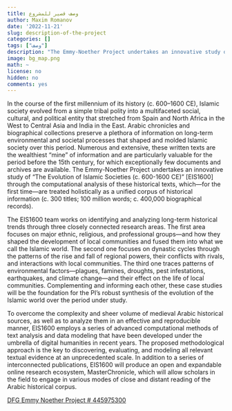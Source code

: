```yaml
---
title: وصف قصير للمشروع
author: Maxim Romanov
date: '2022-11-21'
slug: description-of-the-project
categories: []
tags: ["وصف"]
description: "The Emmy-Noether Project undertakes an innovative study of “The Evolution of Islamic Societies (c. 600-1600 CE)” [EIS1600] through the computational analysis of these historical texts, which—for the first time—are treated holistically as a unified corpus of historical information."
image: bg_map.png
math: ~
license: no
hidden: no
comments: yes
---
```


In the course of the first millennium of its history (c. 600–1600 CE), Islamic society evolved from a simple tribal polity into a multifaceted social, cultural, and political entity that stretched from Spain and North Africa in the West to Central Asia and India in the East. Arabic chronicles and biographical collections preserve a plethora of information on long-term environmental and societal processes that shaped and molded Islamic society over this period. Numerous and extensive, these written texts are the wealthiest “mine” of information and are particularly valuable for the period before the 15th century, for which exceptionally few documents and archives are available. The Emmy-Noether Project undertakes an innovative study of “The Evolution of Islamic Societies (c. 600-1600 CE)” [EIS1600] through the computational analysis of these historical texts, which—for the first time—are treated holistically as a unified corpus of historical information (c. 300 titles; 100 million words; c. 400,000 biographical records).

The EIS1600 team works on identifying and analyzing long-term historical trends through three closely connected research areas. The first area focuses on major ethnic, religious, and professional groups—and how they shaped the development of local communities and fused them into what we call the Islamic world. The second one focuses on dynastic cycles through the patterns of the rise and fall of regional powers, their conflicts with rivals, and interactions with local communities. The third one traces patterns of environmental factors—plagues, famines, droughts, pest infestations, earthquakes, and climate change—and their effect on the life of local communities. Complementing and informing each other, these case studies will be the foundation for the PI’s robust synthesis of the evolution of the Islamic world over the period under study.

To overcome the complexity and sheer volume of medieval Arabic historical sources, as well as to analyze them in an effective and reproducible manner, EIS1600 employs a series of advanced computational methods of text analysis and data modeling that have been developed under the umbrella of digital humanities in recent years. The proposed methodological approach is the key to discovering, evaluating, and modeling all relevant textual evidence at an unprecedented scale. In addition to a series of interconnected publications, EIS1600 will produce an open and expandable online research ecosystem, MasterChronicle, which will allow scholars in the field to engage in various modes of close and distant reading of the Arabic historical corpus.

[DFG Emmy Noether Project # 445975300](https://gepris.dfg.de/gepris/projekt/445975300?language=en)

